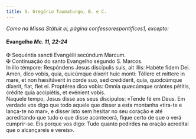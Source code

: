 ```yaml
---
title: S. Gregório Taumaturgo, B. e C.
---
```


<em>Como na Missa Státuit ei, página confessorespontifices1, excepto:</em>

<h4 class="text-center">
  Evangelho <em>Mc. 11, 22-24</em>
</h4>
<div class="container-fluid">
  <div class="row">
    <div class="col-6 text-justify">
      <span class="text-danger">&#10016;</span> Sequéntia sancti Evangélii
      secúndum Marcum.
    </div>
    <div class="col-6 text-justify">
      <span class="text-danger">&#10016;</span> Continuação do santo Evangelho
      segundo S. Marcos.
    </div>
    <div class="col-6 dropcaps text-justify">
      In illo témpore: Respóndens Jesus discípulis suis, ait illis: Habéte fidem
      Dei. Amen, dico vobis, quia, quicúmque díxerit huic monti: Tóllere et
      míttere in mare, et non hæsitáverit in corde suo, sed credíderit, quia,
      quodcúmque díxerit, fiat, fiet ei. Proptérea dico vobis: Omnia quæcúmque
      orántes pétitis, crédite quia accipiétis, et evénient vobis.
    </div>
    <div class="col-6 dropcaps text-justify">
      Naquele tempo, Jesus disse aos seus discípulos: «Tende fé em Deus. Em
      verdade vos digo que todo aquele que disser a esta montanha «tira-te e
      lança-te no mar», e disser isto sem hesitar no seu coração e até
      acreditando que tudo o que disse acontecerá, fique certo de que o verá
      cumprir-se. Eis porque vos digo: Tudo quanto pedirdes na oração acreditai
      que o alcançareis e vereis».
    </div>
  </div>
</div>
